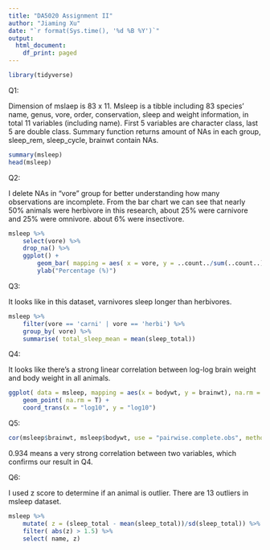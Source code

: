 ```yaml
---
title: "DA5020 Assignment II"
author: "Jiaming Xu"
date: "`r format(Sys.time(), '%d %B %Y')`"
output:
  html_document:
    df_print: paged
---
```


```r
library(tidyverse)
```

Q1:

Dimension of mslaep is 83 x 11. Msleep is a tibble including 83 species' name, genus, vore, order, conservation, sleep and weight information, in total 11 variables (including name). First 5 variables are character class, last 5 are double class. Summary function returns amount of NAs in each group, sleep_rem, sleep_cycle, brainwt contain NAs.


```r
summary(msleep)
head(msleep)
```

Q2:

I delete NAs in "vore" group for better understanding how many observations are incomplete. From the bar chart we can see that nearly 50% animals were herbivore in this research, about 25% were carnivore and 25% were omnivore. about 6% were insectivore. 

```r
msleep %>% 
    select(vore) %>% 
    drop_na() %>% 
    ggplot() + 
        geom_bar( mapping = aes( x = vore, y = ..count../sum(..count..)*100, fill = vore)) +
        ylab("Percentage (%)")
```

Q3:

It looks like in this dataset, varnivores sleep longer than herbivores.

```r
msleep %>% 
    filter(vore == 'carni' | vore == 'herbi') %>%
    group_by( vore) %>%
    summarise( total_sleep_mean = mean(sleep_total))
```

Q4:

It looks like there's a strong linear correlation between log-log brain weight and body weight in all animals.

```r
ggplot( data = msleep, mapping = aes(x = bodywt, y = brainwt), na.rm = T) +
    geom_point( na.rm = T) +
    coord_trans(x = "log10", y = "log10")
```

Q5:

```r
cor(msleep$brainwt, msleep$bodywt, use = "pairwise.complete.obs", method="pearson")
```

0.934 means a very strong correlation between two variables, which confirms our result in Q4.

Q6:

I used z score to determine if an animal is outlier. There are 13 outliers in msleep dataset.

```r
msleep %>% 
    mutate( z = (sleep_total - mean(sleep_total))/sd(sleep_total)) %>% 
    filter( abs(z) > 1.5) %>% 
    select( name, z)
```

